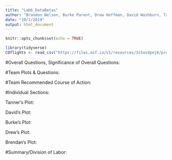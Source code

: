 ```yaml
---
title: "Lab6_DataBetas"
author: "Brandon Nelsen, Burke Parent, Drew Hoffman, David Washburn, Tanner Ball"
date: "10/2/2019"
output: html_document
---
```


```r
knitr::opts_chunk$set(echo = TRUE)
```

```r
library(tidyverse)
COflights <- read_csv("https://files.osf.io/v1/resources/3z5as4pej8/providers/osfstorage/5a8ca28f57103100104584db")
```


#Overall Questions, Significance of Overall Questions:


#Team Plots & Questions:


#Team Recommended Course of Action:

#Individual Sections:

Tanner's Plot:

David's Plot:

Burke's Plot:

Drew's Plot:

Brendan's Plot:

#Summary/Division of Labor:
